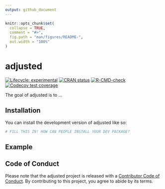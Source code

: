 ```yaml
---
output: github_document
---
```


<!-- README.md is generated from README.Rmd. Please edit that file -->

```r
knitr::opts_chunk$set(
  collapse = TRUE,
  comment = "#>",
  fig.path = "man/figures/README-",
  out.width = "100%"
)
```

# adjusted

<!-- badges: start -->
[![Lifecycle: experimental](https://img.shields.io/badge/lifecycle-experimental-orange.svg)](https://lifecycle.r-lib.org/articles/stages.html#experimental)
[![CRAN status](https://www.r-pkg.org/badges/version/adjusted)](https://CRAN.R-project.org/package=adjusted)
[![R-CMD-check](https://github.com/topepo/adjusted/actions/workflows/R-CMD-check.yaml/badge.svg)](https://github.com/topepo/adjusted/actions/workflows/R-CMD-check.yaml)
[![Codecov test coverage](https://codecov.io/gh/topepo/adjusted/branch/main/graph/badge.svg)](https://app.codecov.io/gh/topepo/adjusted?branch=main)
<!-- badges: end -->

The goal of adjusted is to ...

## Installation

You can install the development version of adjusted like so:

``` r
# FILL THIS IN! HOW CAN PEOPLE INSTALL YOUR DEV PACKAGE?
```

## Example



## Code of Conduct
  
Please note that the adjusted project is released with a [Contributor Code of Conduct](https://contributor-covenant.org/version/2/1/CODE_OF_CONDUCT.html). By contributing to this project, you agree to abide by its terms.
  
  
